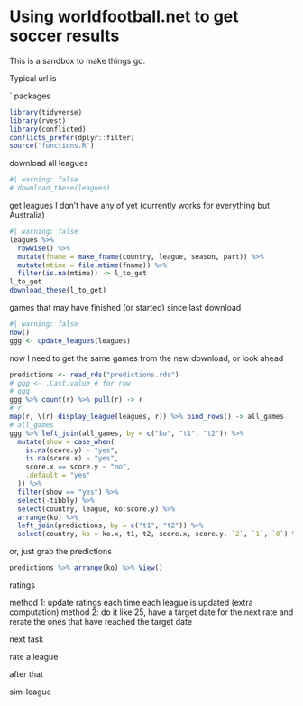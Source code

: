 # Using worldfootball.net to get soccer results

This is a sandbox to make things go.

Typical url is

`
packages

```r
library(tidyverse)
library(rvest)
library(conflicted)
conflicts_prefer(dplyr::filter)
source("functions.R")
```




download all leagues

```r
#| warning: false
# download_these(leagues)
```

get leagues I don't have any of yet (currently works for everything but Australia)

```r
#| warning: false
leagues %>% 
  rowwise() %>% 
  mutate(fname = make_fname(country, league, season, part)) %>% 
  mutate(mtime = file.mtime(fname)) %>% 
  filter(is.na(mtime)) -> l_to_get
l_to_get
download_these(l_to_get)
```




games that may have finished (or started) since last download


```r
#| warning: false
now()
ggg <- update_leagues(leagues)
```

now I need to get the same games from the new download, or look ahead

```r
predictions <- read_rds("predictions.rds")
# ggg <- .Last.value # for row
# ggg
ggg %>% count(r) %>% pull(r) -> r
# r
map(r, \(r) display_league(leagues, r)) %>% bind_rows() -> all_games
# all_games
ggg %>% left_join(all_games, by = c("ko", "t1", "t2")) %>% 
  mutate(show = case_when(
    is.na(score.y) ~ "yes",
    is.na(score.x) ~ "yes",
    score.x == score.y ~ "no",
    .default = "yes"
  )) %>% 
  filter(show == "yes") %>% 
  select(-tibbly) %>% 
  select(country, league, ko:score.y) %>% 
  arrange(ko) %>% 
  left_join(predictions, by = c("t1", "t2")) %>% 
  select(country, ko = ko.x, t1, t2, score.x, score.y, `2`, `1`, `0`) %>% View(str_c("at: ", now()))
```


or, just grab the predictions

```r
predictions %>% arrange(ko) %>% View()
```




ratings

method 1: update ratings each time each league is updated (extra computation)
method 2: do it like 25, have a target date for the next rate and rerate the ones that have reached the target date

next task

rate a league

after that

sim-league

